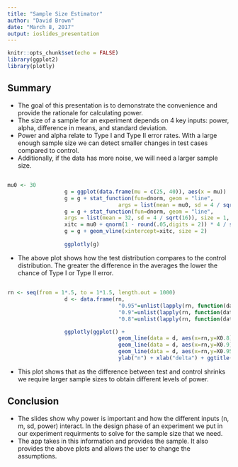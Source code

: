 ```yaml
---
title: "Sample Size Estimator"
author: "David Brown"
date: "March 8, 2017"
output: ioslides_presentation
---
```


```r
knitr::opts_chunk$set(echo = FALSE)
library(ggplot2)
library(plotly)
```


## Summary

- The goal of this presentation is to demonstrate the convenience and provide the rationale for calculating power.
- The size of a sample for an experiment depends on 4 key inputs: power, alpha, difference in means, and standard deviation.
- Power and alpha relate to Type I and Type II error rates. With a large enough sample size we can detect smaller changes in test cases compared to control.
- Additionally, if the data has more noise, we will need a larger sample size.


## 

```r
mu0 <- 30
                  g = ggplot(data.frame(mu = c(25, 40)), aes(x = mu))
                  g = g + stat_function(fun=dnorm, geom = "line", 
                                   args = list(mean = mu0, sd = 4 / sqrt(16)), size = 1, col = "red")
                  g = g + stat_function(fun=dnorm, geom = "line", 
                  args = list(mean = 32, sd = 4 / sqrt(16)), size = 1, col = "blue")
                  xitc = mu0 + qnorm(1 - round(.05,digits = 2)) * 4 / sqrt(16)
                  g = g + geom_vline(xintercept=xitc, size = 2)
                  
                  ggplotly(g)
```
- The above plot shows how the test distribution compares to the control distribution. The greater the difference in the averages the lower the chance of Type I or Type II error.



##

```r
rn <- seq(from = 1*.5, to = 1*1.5, length.out = 1000)
                  d <- data.frame(rn, 
                                   "0.95"=unlist(lapply(rn, function(data) power.t.test(d=data, sd = 10, power=0.95)$n)),
                                   "0.9"=unlist(lapply(rn, function(data) power.t.test(d=data, sd = 10, power=0.9)$n)),
                                   "0.8"=unlist(lapply(rn, function(data) power.t.test(d=data, sd = 10, power=0.8)$n)))

                  ggplotly(ggplot() + 
                                   geom_line(data = d, aes(x=rn,y=X0.8), col = "blue")+
                                   geom_line(data = d, aes(x=rn,y=X0.9), col = "red")+
                                   geom_line(data = d, aes(x=rn,y=X0.95), col = "green")+
                                   ylab("n") + xlab("delta") + ggtitle("Sample Size"))
```
- This plot shows that as the difference between test and control shrinks we require larger sample sizes to obtain different levels of power.


## Conclusion

- The slides show why power is important and how the different inputs (n, m, sd, power) interact. In the design phase of an experiment we put in our experiment requirments to solve for the sample size that we need.
- The app takes in this information and provides the sample. It also provides the above plots and allows the user to change the assumptions.